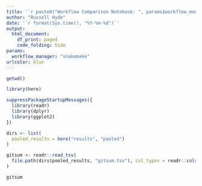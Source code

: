 ```yaml
---
title: '`r paste0("Workflow Comparison Notebook: ", params$workflow_manager)`'
author: "Russell Hyde"
date: '`r format(Sys.time(), "%Y-%m-%d")`'
output:
  html_document:
    df_print: paged
    code_folding: hide
params:
  workflow_manager: "snakemake"
urlcolor: blue
---
```


```r
getwd()
```

```r
library(here)

suppressPackageStartupMessages({
  library(readr)
  library(dplyr)
  library(ggplot2)
})
```

```r
dirs <- list(
  pooled_results = here("results", "pooled")
)
```

```r
gitsum <- readr::read_tsv(
  file.path(dirs$pooled_results, "gitsum.tsv"), col_types = readr::cols()
)
```

```r
gitsum
```
